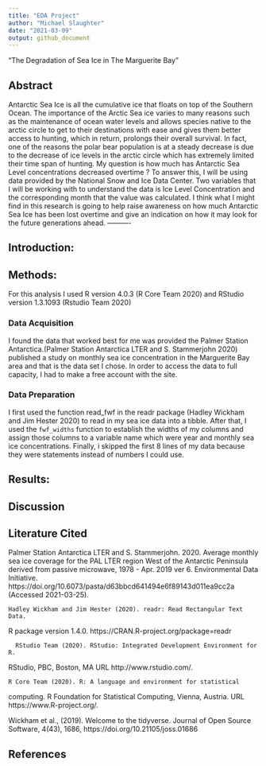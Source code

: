 ```yaml
---
title: "EDA Project"
author: "Michael Slaughter"
date: "2021-03-09"
output: github_document
---
```


"The Degradation of Sea Ice in The Marguerite Bay"

## Abstract

Antarctic Sea Ice is all the cumulative ice that floats on top
of the Southern Ocean. The importance of the Arctic Sea ice varies to many reasons such as the maintenance of ocean water levels and allows species native to the arctic circle to get to their destinations with ease and gives them better access to hunting, which in return, prolongs their overall survival. In fact, one of the reasons the polar bear population is at a steady decrease is due to the decrease of ice levels in the arctic circle which has extremely limited their time span of hunting. My question is how much has Antarctic Sea Level concentrations decreased overtime ? To answer this, I will be using data provided by the National Snow and Ice Data Center. Two variables that I will be working with to understand the data is Ice Level Concentration and the corresponding month that the value was calculated. I think what I might find in this research is going to help raise awareness on how much Antarctic Sea Ice has been lost overtime and give an indication on how it may look for the future generations
ahead.
----------

## Introduction:





## Methods:
For this analysis I used R version 4.0.3 (R Core Team 2020) and RStudio version 1.3.1093 (Rstudio Team 2020)

### Data Acquisition

I found the data that worked best for me was provided the Palmer Station Antarctica.(Palmer Station Antarctica LTER and S. Stammerjohn 2020) published a study on monthly sea ice concentration in the Marguerite Bay area and that is the data set I chose. In order to access the data to full capacity, I had to make a free account with the site.

### Data Preparation
I first used the function read_fwf in the readr package (Hadley Wickham and Jim Hester 2020) to read in my sea ice data into a tibble. After that, I used the `fwf_widths` function to establish the widths of my columns and assign those columns to a variable name which were year and monthly sea ice concentrations. Finally, i skipped the first 8 lines of my data because they were statements instead of numbers I could use.







## Results:


## Discussion


## Literature Cited
   Palmer Station Antarctica LTER and S. Stammerjohn. 2020. Average monthly sea ice coverage for the PAL LTER region West of the Antarctic Peninsula derived from passive microwave, 1978 - Apr. 2019 ver 6. Environmental Data Initiative. https://doi.org/10.6073/pasta/d63bbcd641494e6f89143d011ea9cc2a (Accessed 2021-03-25).
  
    Hadley Wickham and Jim Hester (2020). readr: Read Rectangular Text Data.
  R package version 1.4.0. https://CRAN.R-project.org/package=readr
  
      RStudio Team (2020). RStudio: Integrated Development Environment for R.
  RStudio, PBC, Boston, MA URL http://www.rstudio.com/.
 
    R Core Team (2020). R: A language and environment for statistical
  computing. R Foundation for Statistical Computing, Vienna, Austria. URL
  https://www.R-project.org/.
  
  Wickham et al., (2019). Welcome to the tidyverse. Journal of Open Source
  Software, 4(43), 1686, https://doi.org/10.21105/joss.01686

## References














